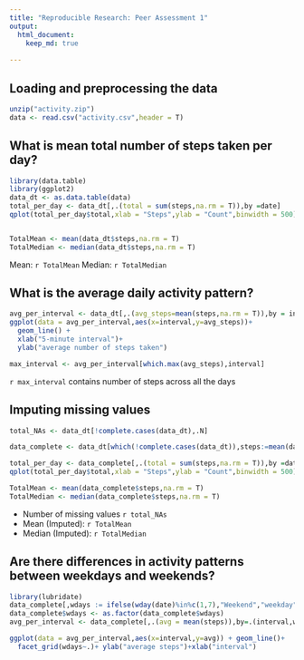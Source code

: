 ---
title: "Reproducible Research: Peer Assessment 1"
output: 
  html_document:
    keep_md: true
    
---


## Loading and preprocessing the data
```{r}
unzip("activity.zip")
data <- read.csv("activity.csv",header = T)
```



## What is mean total number of steps taken per day?
```{r fig.path='figure/' }
library(data.table)
library(ggplot2)
data_dt <- as.data.table(data)
total_per_day <- data_dt[,.(total = sum(steps,na.rm = T)),by =date]
qplot(total_per_day$total,xlab = "Steps",ylab = "Count",binwidth = 500)


TotalMean <- mean(data_dt$steps,na.rm = T)
TotalMedian <- median(data_dt$steps,na.rm = T)


```
 Mean: `r TotalMean`
 Median: `r TotalMedian`




## What is the average daily activity pattern?
```{r fig.path='figure/' }
avg_per_interval <- data_dt[,.(avg_steps=mean(steps,na.rm = T)),by = interval]
ggplot(data = avg_per_interval,aes(x=interval,y=avg_steps))+
  geom_line() + 
  xlab("5-minute interval")+
  ylab("average number of steps taken")

max_interval <- avg_per_interval[which.max(avg_steps),interval]

```
`r max_interval` contains number of steps  across all the days
 


## Imputing missing values
```{r, warning=FALSE， fig.path='figure/' }
total_NAs <- data_dt[!complete.cases(data_dt),.N]

data_complete <- data_dt[which(!complete.cases(data_dt)),steps:=mean(data_dt$steps,na.rm = T)]

total_per_day <- data_complete[,.(total = sum(steps,na.rm = T)),by =date]
qplot(total_per_day$total,xlab = "Steps",ylab = "Count",binwidth = 500)

TotalMean <- mean(data_complete$steps,na.rm = T)
TotalMedian <- median(data_complete$steps,na.rm = T)


```
* Number of missing values `r total_NAs`
* Mean (Imputed): `r TotalMean`
* Median (Imputed):  `r TotalMedian`


## Are there differences in activity patterns between weekdays and weekends?


```{r,message=FALSE,warning=FALSE，fig.path='figure/' }
library(lubridate)
data_complete[,wdays := ifelse(wday(date)%in%c(1,7),"Weekend","weekday")]
data_complete$wdays <- as.factor(data_complete$wdays)
avg_per_interval <- data_complete[,.(avg = mean(steps)),by=.(interval,wdays)]

ggplot(data = avg_per_interval,aes(x=interval,y=avg)) + geom_line()+
  facet_grid(wdays~.)+ ylab("average steps")+xlab("interval")

```

